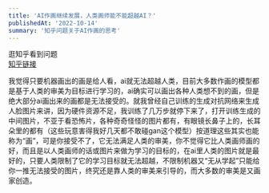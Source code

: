 ```yaml
---
title: 'AI作画继续发展，人类画师能不能超越AI？'
publishedAt: '2022-10-14'
summary: '知乎问题关于AI作画的思考'
---
```


逛知乎看到问题  
[知乎链接](https://www.zhihu.com/question/559368359?utm_campaign=shareopn&utm_medium=social&utm_oi=992831368820322304&utm_psn=1564305218808016896&utm_source=wechat_timeline)

我觉得只要机器画出的画是给人看，ai就无法超越人类，目前大多数作画的模型都是基于人类的审美为目标进行学习的，ai确实可以画出各种人类想不到的画，但是绝大部分ai画出来的画都是无法接受的。就我曾经自己训练的生成对抗网络来生成人脸图片来讲，因为硬件资源不足，我训练了几万步就停下来了，打开训练生成的中间图片，不亚于看恐怖片，各种奇奇怪怪的图片都有，有眼镜长鼻子上的，长耳朵里的都有（这些玩意害得我好几天都不敢碰gan这个模型）按道理这些其实也能称为“画”，可是你接受不了，它无法满足人类的审美，你不觉得它比人类画师画的好，而且是以人类画师的话或图片来做为学习的目标的，在ai里人类的图片就是最好的，只要人类限制了它的学习目标就无法超越，不限制机器又“无从学起”只能给你一推无法接受的图片，终究还是靠人类的审美来引导的，而大多数的审美是又画家创造。